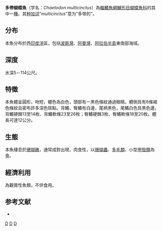 {{no footnotes|time=2020-01-16T07:28:08+00:00}}
{{Speciesbox
| image = Chaetodon multicinctus by NPS.jpg
| status = LC
| status_system = iucn3.1
| taxon = Chaetodon multicinctus
| authority = [[Garrett|Garrett]], 1863
| synonyms = 
}}
'''多帶蝴蝶魚'''（学名：''Chaetodon multicinctus''）為[[輻鰭魚綱|輻鰭魚綱]][[鱸形目|鱸形目]][[蝴蝶魚科|蝴蝶魚科]]的其中一[[種|種]]。其[[种加词|种加词]]“''multicinctus''”意为“多带的”。

==分布==
本魚分布於西[[印度洋|印度洋]]區，包括[[波斯灣|波斯灣]]、[[阿曼灣|阿曼灣]]、[[阿拉伯半島|阿拉伯半島]]東南部海域。

==深度==
水深5－114公尺。

==特徵==
本魚體呈圓形，吻短，體色為白色，頭部有一黑色條紋通過眼睛。體側具有6條褐色條紋且密布許多深色斑點。背鰭、臀鰭有白邊，尾柄黑色，尾鰭白色具黑色邊。背鰭硬棘13至14枚、背鰭軟條23至26枚；臀鰭硬棘3枚、臀鰭軟條18至20枚。體長可達12公分。

==生態==
本魚棲息於[[珊瑚礁|珊瑚礁]]，通常成對出現，肉食性，以[[珊瑚蟲|珊瑚蟲]]、[[多毛類|多毛類]]、小型[[甲殼類|甲殼類]]為食。

==經濟利用==
為觀賞性魚類，不供食用。

==参考文献==
*{{FishBase_species|genus=Chaetodon|species=multicinctus|year=2011|month=12}}
{{Taxonbar|from=Q1054721}}

[[Category:觀賞魚|D]]
[[Category:蝴蝶魚屬|D]]
[[Category:1863年描述的鱼类|D]]